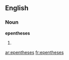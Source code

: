 ==English==

===Noun===
'''epentheses'''

# {{plural of|epenthesis}}

[[ar:epentheses]]
[[fr:epentheses]]